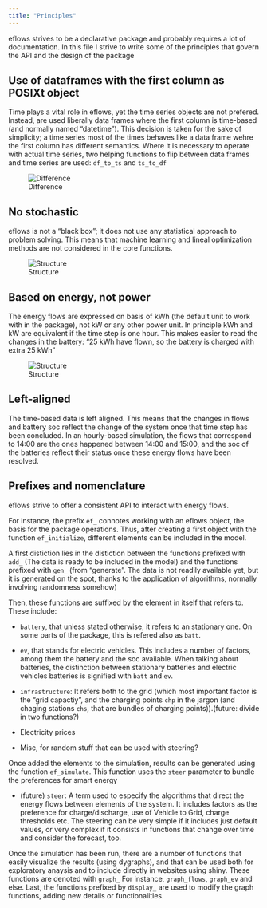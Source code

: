 ```yaml
---
title: "Principles"
---
```


eflows strives to be a declarative package and probably requires a lot of documentation. In this file I strive to write some of the principles that govern the API and the design of the package

## Use of dataframes with the first column as POSIXt object {.test}

Time plays a vital role in eflows, yet the time series objects are not prefered. Instead, are used liberally data frames where the first column is time-based (and normally named "datetime"). This decision is taken for the sake of simplicity; a time series most of the times behaves like a data frame wehre the first column has different semantics. Where it is necessary to operate with actual time series, two helping functions to flip between data frames and time series are used: `df_to_ts` and `ts_to_df`

![Difference](../../www/images/general/difference.png)


## No stochastic
eflows is not a "black box"; it does not use any statistical approach to problem solving. This means that machine learning and lineal optimization methods are not considered in the core functions.    

![Structure](../../www/images/general/structure.png)

## Based on energy, not power
The energy flows are expressed on basis of kWh (the default unit to work with in the package), not kW or any other power unit. In principle kWh and kW are equivalent if the time step is one hour. This makes easier to read the changes in the battery: "25 kWh have flown, so the battery is charged with extra 25 kWh"

![Structure](../../www/images/general/reference-value.gif)


## Left-aligned
The time-based data is left aligned. This means that the changes in flows and battery soc reflect the change of the system once that time step has been concluded. In an hourly-based simulation, the flows that correspond to 14:00 are the ones happened between 14:00 and 15:00, and the soc of the batteries reflect their status once these energy flows have been resolved. 

## Prefixes and nomenclature
eflows strive to offer a consistent API to interact with energy flows. 

For instance, the prefix `ef_` connotes working with an eflows object, the basis for the package operations. Thus, after creating a first object with the function `ef_initialize`, different elements can be included in the model. 

A first distiction lies in the distiction between the functions prefixed with `add_` (The data is ready to be included in the model) and the functions prefixed with `gen_` (from "generate". The data is not readily available yet, but it is generated on the spot, thanks to the application of algorithms, normally involving randomness somehow)

Then, these functions are suffixed by the element in itself that refers to. These include: 

- `battery`, that unless stated otherwise, it refers to an stationary one. On some parts of the package, this is refered also as `batt`.
- `ev`, that stands for electric vehicles. This includes a number of factors, among them the battery and the soc available. When talking about batteries, the distinction between stationary batteries and electric vehicles batteries is signified with `batt` and `ev`.

- `infrastructure`: It refers both to the grid (which most important factor is the "grid capactiy", and the charging points `chp` in the jargon (and chaging stations `chs`, that are bundles of charging points)).(future: divide in two functions?)

- Electricity prices
- Misc, for random stuff that can be used with steering?

Once added the elements to the simulation, results can be generated using the function `ef_simulate`. This function uses the `steer` parameter to bundle the preferences for smart energy

- (future) `steer`: A term used to especify the algorithms that direct the energy flows between elements of the system. It includes factors as the preference for charge/discharge, use of Vehicle to Grid, charge thresholds etc. The steering can be very simple if it includes just default values, or very complex if it consists in functions that change over time and consider the forecast, too. 

Once the simulation has been run, there are a number of functions that easily visualize the results (using dygraphs), and that can be used both for exploratory anaysis and to include directly in websites using shiny. These functions are denoted with `graph_` For instance, `graph_flows`, `graph_ev` and else. Last, the functions prefixed by `display_` are used to modify the graph functions, adding new details or functionalities. 
